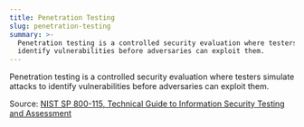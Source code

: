 ```yaml
---
title: Penetration Testing
slug: penetration-testing
summary: >-
  Penetration testing is a controlled security evaluation where testers simulate attacks to
  identify vulnerabilities before adversaries can exploit them.
---
```

Penetration testing is a controlled security evaluation where testers simulate attacks to identify vulnerabilities before adversaries can exploit them.

Source: [NIST SP 800-115, Technical Guide to Information Security Testing and Assessment](https://csrc.nist.gov/publications/detail/sp/800-115/final)
